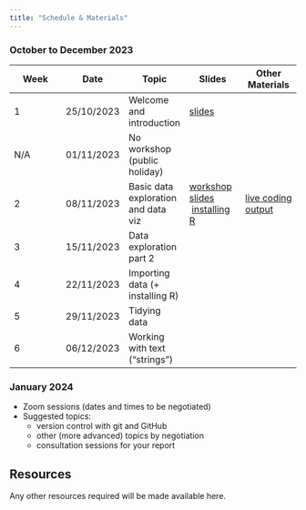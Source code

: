 ```yaml
---
title: "Schedule & Materials"
---
```

### October to December 2023

| Week | Date | Topic | Slides | Other Materials |
|------|------|------|------| ------|
| 1 | 25/10/2023 | Welcome and introduction |[slides](slides/d01_01_welcome.html){target="_blank"} |      |
| N/A | 01/11/2023 | No workshop (public holiday) |      |      |
| 2 | 08/11/2023 | Basic data exploration and data viz|[workshop slides](slides/d01_02_data_exploration_basics.html){target="_blank"} \ [installing R](slides/d01_03_installing_R.html){target="_blank"}|[live coding output](code/week2_basic_data_exploration_live_coding.html) |
| 3 | 15/11/2023 | Data exploration part 2 |      |      |
| 4 | 22/11/2023 | Importing data (+ installing R) |      |      |
| 5 | 29/11/2023 | Tidying data |      |      |
| 6 | 06/12/2023 | Working with text ("strings") |      |      |

### January 2024

- Zoom sessions (dates and times to be negotiated)
- Suggested topics:
  - version control with git and GitHub
  - other (more advanced) topics by negotiation
  - consultation sessions for your report

## Resources

Any other resources required will be made available here.

